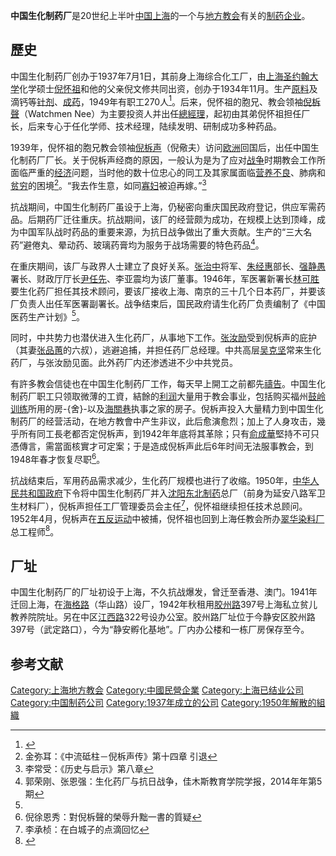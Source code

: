 {{Infobox Company 
| company_name     = 中國生化製藥廠
| company_name_en  = 
| company_type     = 
| company_slogan   = 
| local_code_name          = 
| local_code          =
| foundation       = {{Start date and age|1934|11}} 
| defunct          = {{End date|1950}}（併入[[東北製藥|東北製藥]]總廠）
| location         = {{CHN}}[[上海市|上海市]]静安区胶州路397号（武定路口）
| area_served      = {{CHN}}
| founder          = 倪文修、[[倪懷祖|倪懷祖]]
| key_people       = 
| industry         = [[药物制剂|藥物製造]]業
| products         = 肺病藥品、軍用藥品
| assets           = 
| capital          = 
| homepage         = 
}}
'''中国生化制药厂'''是20世纪上半叶[[中国|中国]][[上海|上海]]的一个与[[地方教会|地方教会]]有关的[[制药|制药]][[企业|企业]]。

==歷史==
中国生化制药厂创办于1937年7月1日，其前身上海综合化工厂，由[[上海圣约翰大学|上海圣约翰大学]]化学硕士[[倪怀祖|倪怀祖]]和他的父亲倪文修共同出资，创办于1934年11月。生产[[原料|原料]]及滴钙等[[针剂|针剂]]、[[成药|成药]]，1949年有职工270人<ref>{{Cite web |url=http://www.shtong.gov.cn/newsite/node2/node2245/node66500/node66505/node66533/node66586/userobject1ai62684.html |title=上海医药志 >> 第一编行业 >> 第二章化学制药行业 >> 第二节　企业 >> 1949年5月上海民族资本化学制药厂情况表 |accessdate=2019-04-20 |archive-date=2016-04-27 |archive-url=https://web.archive.org/web/20160427014226/http://www.shtong.gov.cn/Newsite/node2/node2245/node66500/node66505/node66533/node66586/userobject1ai62684.html |dead-url=no }}</ref>。后来，倪怀祖的胞兄、教会领袖[[倪柝聲|倪柝聲]]（Watchmen Nee）为主要投资人并出任[[總經理|總經理]]，起初由其弟倪怀祖担任厂长，后来专心于任化学师、技术经理，陆续发明、研制成功多种药品。

1939年，倪怀祖的胞兄教会领袖[[倪柝声|倪柝声]]（倪儆夫）访问[[欧洲|欧洲]]回国后，出任中国生化制药厂厂长。关于倪柝声经商的原因，一般认为是为了应对[[战争|战争]]时期教会工作所面临严重的[[经济|经济]]问题，当时他的数十位忠心的同工及其家属面临[[营养不良|营养不良]]、肺病和[[贫穷|贫穷]]的困境<ref>金弥耳：《中流砥柱－倪柝声传》第十四章 引退</ref>。“我去作生意，如同[[寡妇|寡妇]]被迫再嫁。”<ref>李常受：《历史与启示》第八章</ref>

抗战期间，中国生化制药厂虽设于上海，仍秘密向重庆国民政府登记，供应军需药品。后期药厂迁往重庆。抗战期间，该厂的经营颇为成功，在规模上达到顶峰，成为中国军队战时药品的重要来源，为抗日战争做出了重大贡献。生产的“三大名药”避倦丸、晕动药、玻璃药膏均为服务于战场需要的特色药品<ref name="#1">郭荣刚、张恩强：生化药厂与抗日战争，佳木斯教育学院学报，2014年年第5期</ref>。

在重庆期间，该厂与政界人士建立了良好关系。[[张治中|张治中]]将军、[[朱经惠|朱经惠]]部长、[[强静愚|强静愚]]署长、财政厅厅长[[尹任先|尹任先]]、李亚震均为该厂董事。1946年，军医署新署长[[林可胜|林可胜]]要生化药厂担任其技术顾问，要该厂接收上海、南京的三十几个日本药厂，并要该厂负责人出任军医署副署长。战争结束后，国民政府请生化药厂负责编制了《中国医药生产计划》<ref name="#1"/>。

同时，中共势力也潜伏进入生化药厂，从事地下工作。[[张汝励|张汝励]]受到倪柝声的庇护（其妻[[张品蕙|张品蕙]]的六叔），逃避追捕，并担任药厂总经理。中共高层[[吴克坚|吴克坚]]常来生化药厂，与张汝励见面。此外药厂内还渗透进不少中共党员。

有許多教会信徒也在中国生化制药厂工作，每天早上開工之前都先[[禱告|禱告]]。中国生化制药厂职工只领取微薄的工資，結餘的[[利润|利润]]大量用于教会事业，包括购买福州[[鼓岭训练|鼓岭训练]]所用的房-{舍}-以及[[海關巷|海關巷]]执事之家的房子。倪柝声投入大量精力到中国生化制药厂的经营活动，在地方教會中产生非议，此后愈演愈烈；加上了人身攻击，幾乎所有同工長老都否定倪柝声，到1942年年底将其革除；只有[[俞成華|俞成華]]堅持不可只憑傳言，需當面核實才可定案；于是造成倪柝声此后6年时间无法服事教会，到1948年春才恢复尽职<ref>倪徐恩秀：對倪柝聲的榮辱升黜一書的質疑</ref>。

抗战结束后，军用药品需求减少，生化药厂规模也进行了收缩。1950年，[[中华人民共和国政府|中华人民共和国政府]]下令将中国生化制药厂并入[[沈阳|沈阳]][[东北制药|东北制药]]总厂（前身为延安八路军卫生材料厂），倪柝声担任工厂管理委员会主任<ref>李承桢：在白城子的点滴回忆</ref>，倪怀祖继续担任技术总顾问。1952年4月，倪柝声在[[五反运动|五反运动]]中被捕，倪怀祖也回到上海任教会所办[[翠华染料厂|翠华染料厂]]总工程师<ref>{{Cite web |url=http://www.shtong.gov.cn/newsite/node2/node2245/node65059/node65065/node65100/node65157/userobject1ai59854.html |title=上海化学工业志 >> 第二篇 行业企业 >> 第二章 企业 >> 第三节　中型企业 |accessdate=2019-04-20 |archive-date=2016-06-27 |archive-url=https://web.archive.org/web/20160627183525/http://www.shtong.gov.cn/Newsite/node2/node2245/node65059/node65065/node65100/node65157/userobject1ai59854.html |dead-url=no }}</ref>。

==厂址==
中国生化制药厂的厂址初设于上海，不久抗战爆发，曾迁至香港、澳门。1941年迁回上海，在[[华山路_(上海)|海格路]]（华山路）设厂，1942年秋租用[[胶州路_(上海)|胶州路]]397号上海私立贫儿教养院院址。另在中区[[江西中路|江西路]]322号设办公室。胶州路厂址位于今静安区胶州路397号（武定路口），今为“静安孵化基地”。厂内办公楼和一栋厂房保存至今。

==参考文献==
{{Reflist}}

{{DEFAULTSORT:Z中}}
[[Category:上海地方教会|Category:上海地方教会]]
[[Category:中國民營企業|Category:中國民營企業]]
[[Category:上海已结业公司|Category:上海已结业公司]]
[[Category:中国制药公司|Category:中国制药公司]]
[[Category:1937年成立的公司|Category:1937年成立的公司]]
[[Category:1950年解散的組織|Category:1950年解散的組織]]
